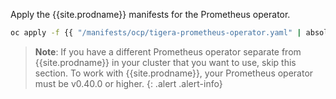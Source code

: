 Apply the {{site.prodname}} manifests for the Prometheus operator.
```bash
oc apply -f {{ "/manifests/ocp/tigera-prometheus-operator.yaml" | absolute_url }}
```

> **Note**: If you have a different Prometheus operator separate from {{site.prodname}} in your cluster that you want to use, skip this section. To work with {{site.prodname}}, your Prometheus operator must be v0.40.0 or higher.
{: .alert .alert-info}

